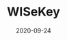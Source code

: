 ---
title: WISeKey
status: publish
date: 2020-09-24
slug: WISeKey is a global chip manufacturer and cybersecurity enterprise || Secure Hardware partner (Switzerland)
website: https://www.wisekey.com/press/wisekey-selected-by-iotex-to-ensure-integrity-in-manufacturing-by-using-secure-semiconductors-with-blockchain/
twitter:
logo:
featured_img: https://wp.gcap1.iotex.io/wp-content/uploads/2020/10/wisekey.jpg
telegram:
---